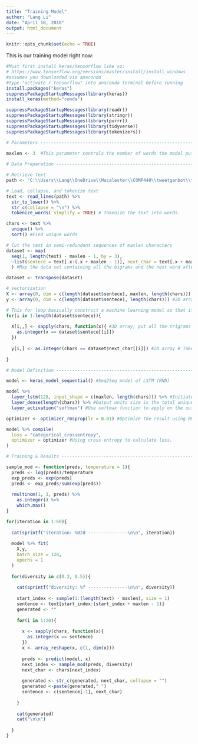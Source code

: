 ```yaml
---
title: "Training Model"
author: "Lang Li"
date: "April 18, 2018"
output: html_document
---
```


```r
knitr::opts_chunk$set(echo = TRUE)
```

This is our training model right now:
```r
#Must first install keras/tensorflow like so:
# https://www.tensorflow.org/versions/master/install/install_windows
#assumes you downloaded via anaconda
#type "activate r-tensorflow" into anaconda terminal before running
install.packages("keras")
suppressPackageStartupMessages(library(keras))
install_keras(method="conda")

suppressPackageStartupMessages(library(readr))
suppressPackageStartupMessages(library(stringr))
suppressPackageStartupMessages(library(purrr))
suppressPackageStartupMessages(library(tidyverse))
suppressPackageStartupMessages(library(tokenizers))
```

```r
# Parameters --------------------------------------------------------------
 
maxlen <- 3  #This parameter controls the number of words the model puts in, in this case, the model considered all tri-grams.

# Data Preparation --------------------------------------------------------

# Retrieve text
path <- "C:\\Users\\Lang\\OneDrive\\Macalester\\COMP440\\tweetgenbot\\tweetText.txt" 

# Load, collapse, and tokenize text
text <- read_lines(path) %>%
  str_to_lower() %>%
  str_c(collapse = "\n") %>%
  tokenize_words( simplify = TRUE) # Tokenize the text into words.

chars <- text %>% 
  unique() %>%
  sort() #Find unique words
```

```r
# Cut the text in semi-redundant sequences of maxlen characters
dataset <- map(
  seq(1, length(text) - maxlen - 1, by = 3), 
  ~list(sentece = text[.x:(.x + maxlen - 1)], next_char = text[.x + maxlen])
  ) #Map the data set containing all the bigrams and the next word after that.

dataset <- transpose(dataset)

# Vectorization
X <- array(0, dim = c(length(dataset$sentece), maxlen, length(chars))) #Construct a 3D array
y <- array(0, dim = c(length(dataset$sentece), length(chars))) #2D array for 

# This for loop basically construct a machine learning model so that it can predict the next word appears after the trigram.
for(i in 1:length(dataset$sentece)){
  
  X[i,,] <- sapply(chars, function(x){ #3D array, put all the trigrams into X
    as.integer(x == dataset$sentece[[i]])
  })
  
  y[i,] <- as.integer(chars == dataset$next_char[[i]]) #2D array # Take the next character into y. 
  
}
```

```r
# Model Definition --------------------------------------------------------

model <- keras_model_sequential() #Seq2Seq model of LSTM (RNN)

model %>%
  layer_lstm(128, input_shape = c(maxlen, length(chars))) %>% #Initiate a LSTM model with 128 input unit
  layer_dense(length(chars)) %>% #Output units size is the total unique words length
  layer_activation("softmax") #Use softmax function to apply on the output.

optimizer <- optimizer_rmsprop(lr = 0.01) #Optimize the result using RMSProp. Suitable for RNN. 

model %>% compile(
  loss = "categorical_crossentropy", 
  optimizer = optimizer #Using cross entropy to calculate loss.
)
```

```r
# Training & Results ----------------------------------------------------

sample_mod <- function(preds, temperature = 1){
  preds <- log(preds)/temperature
  exp_preds <- exp(preds)
  preds <- exp_preds/sum(exp(preds))
  
  rmultinom(1, 1, preds) %>% 
    as.integer() %>%
    which.max()
}
```

```r
for(iteration in 1:60){
  
  cat(sprintf("iteration: %02d ---------------\n\n", iteration))
  
  model %>% fit(
    X,y,
    batch_size = 128,
    epochs = 1
  )
  
  for(diversity in c(0.2, 0.5)){
    
    cat(sprintf("diversity: %f ---------------\n\n", diversity))
    
    start_index <- sample(1:(length(text) - maxlen), size = 1)
    sentence <- text[start_index:(start_index + maxlen - 1)]
    generated <- ""
    
    for(i in 1:20){
      
      x <- sapply(chars, function(x){
        as.integer(x == sentence)
      })
      x <- array_reshape(x, c(1, dim(x)))
      
      preds <- predict(model, x)
      next_index <- sample_mod(preds, diversity)
      next_char <- chars[next_index]
      
      generated <- str_c(generated, next_char, collapse = "")
      generated <-paste(generated," ")
      sentence <- c(sentence[-1], next_char)
      
    }
    
    cat(generated)
    cat("\n\n")
    
  }
}
```

